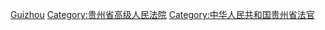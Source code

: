 [[Category:高级人民法院法官|Guizhou]]
[[Category:贵州省高级人民法院|Category:贵州省高级人民法院]]
[[Category:中华人民共和国贵州省法官|Category:中华人民共和国贵州省法官]]